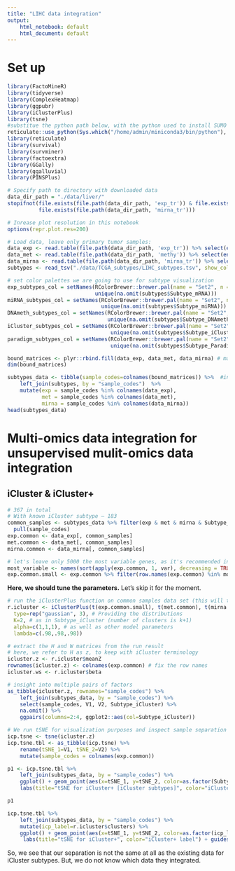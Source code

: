 ```yaml
---
title: "LIHC data integration"
output:
    html_notebook: default
    html_document: default
---
```


# Set up

```r
library(FactoMineR)
library(tidyverse)
library(ComplexHeatmap)
library(ggpubr)
library(iClusterPlus)
library(tsne)
#substitue the python path below, with the python used to install SUMO
reticulate::use_python(Sys.which("/home/admin/miniconda3/bin/python"), required=TRUE)
library(reticulate)
library(survival)
library(survminer)
library(factoextra)
library(GGally)
library(ggalluvial)
library(PINSPlus)
```

```r
# Specify path to directory with downloaded data
data_dir_path = "./data/liver/"
stopifnot(file.exists(file.path(data_dir_path, 'exp_tr')) & file.exists(file.path(data_dir_path, 'methy')) & 
          file.exists(file.path(data_dir_path, 'mirna_tr')))
```

```r
# Inrease plot resolution in this notebook
options(repr.plot.res=200)
```

```r
# Load data, leave only primary tumor samples:
data_exp <- read.table(file.path(data_dir_path, 'exp_tr')) %>% select(ends_with("01"))
data_met <- read.table(file.path(data_dir_path, 'methy')) %>% select(ends_with("01"))
data_mirna <- read.table(file.path(data_dir_path, 'mirna_tr')) %>% select(ends_with("01"))
subtypes <- read_tsv("./data/TCGA_subtypes/LIHC_subtypes.tsv", show_col_types = FALSE)
```

```r
# set color palettes we are going to use for subtype visualization
exp_subtypes_col = setNames(RColorBrewer::brewer.pal(name = "Set2", n = 6),
                            unique(na.omit(subtypes$Subtype_mRNA)))
miRNA_subtypes_col = setNames(RColorBrewer::brewer.pal(name = "Set2", n = 6),
                              unique(na.omit(subtypes$Subtype_miRNA)))
DNAmeth_subtypes_col = setNames(RColorBrewer::brewer.pal(name = "Set2", n = 5),
                                unique(na.omit(subtypes$Subtype_DNAmeth)))
iCluster_subtypes_col = setNames(RColorBrewer::brewer.pal(name = "Set2", n = 4),
                                 unique(na.omit(subtypes$Subtype_iCluster)))
paradigm_subtypes_col = setNames(RColorBrewer::brewer.pal(name = "Set2", n = 5),
                                 unique(na.omit(subtypes$Subtype_Paradigm)))
```

```r
bound_matrices <- plyr::rbind.fill(data_exp, data_met, data_mirna) # matrix concatenation
dim(bound_matrices)
```

```r
subtypes_data <- tibble(sample_codes=colnames(bound_matrices)) %>%  #in order of columns in bound_matrices
    left_join(subtypes, by = "sample_codes")  %>% 
    mutate(exp = sample_codes %in% colnames(data_exp),
           met = sample_codes %in% colnames(data_met),
           mirna = sample_codes %in% colnames(data_mirna))
head(subtypes_data)
```

# Multi-omics data integration for unsupervised mulit-omics data integration

## iCluster & iCluster+

```r
# 367 in total
# With known iCluster subtype — 183
common_samples <- subtypes_data %>% filter(exp & met & mirna & Subtype_iCluster != "iCluster.NA") %>% 
  pull(sample_codes)
exp.common <- data_exp[, common_samples]
met.common <- data_met[, common_samples]
mirna.common <- data_mirna[, common_samples]
```

```r
# let's leave only 5000 the most variable genes, as it's recommended in iManual
most_variable <- names(sort(apply(exp.common, 1, var), decreasing = TRUE)[1:5000])
exp.common.small <- exp.common %>% filter(row.names(exp.common) %in% most_variable)
```

**Here, we should tune the parameters.** Let's skip it for the moment.

```r
# run the iClusterPlus function on common samples data set (this will take a couple of minutes)
r.icluster <- iClusterPlus(t(exp.common.small), t(met.common), t(mirna.common),
  type=rep("gaussian", 3), # Providing the distributions
  K=2, # as in Subtype_iCluster (number of clusters is k+1)
  alpha=c(1,1,1), # as well as other model parameters
  lambda=c(.98,.98,.98))
```

```r
# extract the H and W matrices from the run result
# here, we refer to H as z, to keep with iCluster terminology
icluster.z <- r.icluster$meanZ
rownames(icluster.z) <- colnames(exp.common) # fix the row names
icluster.ws <- r.icluster$beta
```

```r
# insight into multiple pairs of factors
as_tibble(icluster.z, rownames="sample_codes") %>% 
    left_join(subtypes_data, by = "sample_codes") %>%
    select(sample_codes, V1, V2, Subtype_iCluster) %>%
    na.omit() %>%
    ggpairs(columns=2:4, ggplot2::aes(col=Subtype_iCluster))
```

```r
# We run tSNE for visualization purposes and inspect sample separation by existing subtypes
icp.tsne <- tsne(icluster.z)
icp.tsne.tbl <- as_tibble(icp.tsne) %>%
    rename(tSNE_1=V1, tSNE_2=V2) %>%
    mutate(sample_codes = colnames(exp.common))
```

```r
p1 <- icp.tsne.tbl %>%
    left_join(subtypes_data, by = "sample_codes") %>%
    ggplot() + geom_point(aes(x=tSNE_1, y=tSNE_2, color=as.factor(Subtype_iCluster), size=1, alpha=0.5)) + 
    labs(title="tSNE for iCluster+ [iCluster subtypes]", color="iCluster subtype") + guides(alpha=FALSE, size=FALSE) 

p1

icp.tsne.tbl %>%
    left_join(subtypes_data, by = "sample_codes") %>%
    mutate(icp_label=r.icluster$clusters) %>%
    ggplot() + geom_point(aes(x=tSNE_1, y=tSNE_2, color=as.factor(icp_label), size=1, alpha=0.5)) + 
     labs(title="tSNE for iCluster+", color="iCluster+ label") + guides(alpha=FALSE, size=FALSE)
```
So, we see that our separation is not the same at all as the existing data for iCluster subtypes. But, we do not know which data they integrated.

